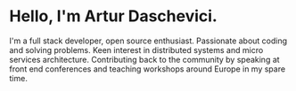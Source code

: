 # Hello, I'm Artur Daschevici.

I'm a full stack developer, open source enthusiast. Passionate about coding and solving problems. Keen interest in distributed systems and micro services architecture. Contributing back to the community by speaking at front end conferences and teaching workshops around Europe in my spare time.
